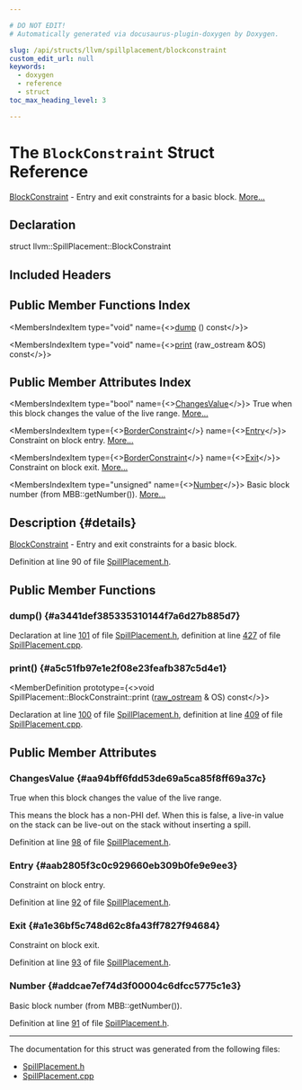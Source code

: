 ```yaml
---

# DO NOT EDIT!
# Automatically generated via docusaurus-plugin-doxygen by Doxygen.

slug: /api/structs/llvm/spillplacement/blockconstraint
custom_edit_url: null
keywords:
  - doxygen
  - reference
  - struct
toc_max_heading_level: 3

---
```





# The `BlockConstraint` Struct Reference

<DoxygenPage pluginConfig={pluginConfig}>

<a href="/docs/api/structs/llvm/spillplacement/blockconstraint">BlockConstraint</a> - Entry and exit constraints for a basic block. <a href="#details">More...</a>

## Declaration

<CodeBlock>struct llvm::SpillPlacement::BlockConstraint</CodeBlock>

## Included Headers

<IncludesList>
<IncludesListItem
  filePath="llvm/CodeGen/SpillPlacement.h"
  permalink="/docs/api/files/include/include/llvm/include/llvm/codegen/spillplacement-h"
  isLocal="true" />
</IncludesList>

## Public Member Functions Index

<MembersIndex>

<MembersIndexItem
  type="void"
  name={<><a href="#a3441def385335310144f7a6d27b885d7">dump</a> () const</>}>
</MembersIndexItem>

<MembersIndexItem
  type="void"
  name={<><a href="#a5c51fb97e1e2f08e23feafb387c5d4e1">print</a> (raw&#95;ostream &amp;OS) const</>}>
</MembersIndexItem>

</MembersIndex>

## Public Member Attributes Index

<MembersIndex>

<MembersIndexItem
  type="bool"
  name={<><a href="#aa94bff6fdd53de69a5ca85f8ff69a37c">ChangesValue</a></>}>
True when this block changes the value of the live range. <a href="#aa94bff6fdd53de69a5ca85f8ff69a37c">More...</a>
</MembersIndexItem>

<MembersIndexItem
  type={<><a href="/docs/api/classes/llvm/spillplacement/#ab09623fee8a653165a7cc624b8eaaa8c">BorderConstraint</a></>}
  name={<><a href="#aab2805f3c0c929660eb309b0fe9e9ee3">Entry</a></>}>
Constraint on block entry. <a href="#aab2805f3c0c929660eb309b0fe9e9ee3">More...</a>
</MembersIndexItem>

<MembersIndexItem
  type={<><a href="/docs/api/classes/llvm/spillplacement/#ab09623fee8a653165a7cc624b8eaaa8c">BorderConstraint</a></>}
  name={<><a href="#a1e36bf5c748d62c8fa43ff7827f94684">Exit</a></>}>
Constraint on block exit. <a href="#a1e36bf5c748d62c8fa43ff7827f94684">More...</a>
</MembersIndexItem>

<MembersIndexItem
  type="unsigned"
  name={<><a href="#addcae7ef74d3f00004c6dfcc5775c1e3">Number</a></>}>
Basic block number (from MBB::getNumber()). <a href="#addcae7ef74d3f00004c6dfcc5775c1e3">More...</a>
</MembersIndexItem>

</MembersIndex>

## Description {#details}

<a href="/docs/api/structs/llvm/spillplacement/blockconstraint">BlockConstraint</a> - Entry and exit constraints for a basic block.

Definition at line 90 of file <a href="/docs/api/files/include/include/llvm/include/llvm/codegen/spillplacement-h">SpillPlacement.h</a>.

<SectionDefinition>

## Public Member Functions

### dump() {#a3441def385335310144f7a6d27b885d7}

<MemberDefinition
  prototype="void SpillPlacement::BlockConstraint::dump () const">

Declaration at line <a href="/docs/api/files/include/include/llvm/include/llvm/codegen/spillplacement-h/#l00101">101</a> of file <a href="/docs/api/files/include/include/llvm/include/llvm/codegen/spillplacement-h">SpillPlacement.h</a>, definition at line <a href="/docs/api/files/lib/lib/codegen/spillplacement-cpp/#l00427">427</a> of file <a href="/docs/api/files/lib/lib/codegen/spillplacement-cpp">SpillPlacement.cpp</a>.
</MemberDefinition>

### print() {#a5c51fb97e1e2f08e23feafb387c5d4e1}

<MemberDefinition
  prototype={<>void SpillPlacement::BlockConstraint::print (<a href="/docs/api/classes/llvm/raw-ostream">raw&#95;ostream</a> &amp; OS) const</>}>

Declaration at line <a href="/docs/api/files/include/include/llvm/include/llvm/codegen/spillplacement-h/#l00100">100</a> of file <a href="/docs/api/files/include/include/llvm/include/llvm/codegen/spillplacement-h">SpillPlacement.h</a>, definition at line <a href="/docs/api/files/lib/lib/codegen/spillplacement-cpp/#l00409">409</a> of file <a href="/docs/api/files/lib/lib/codegen/spillplacement-cpp">SpillPlacement.cpp</a>.
</MemberDefinition>

</SectionDefinition>

<SectionDefinition>

## Public Member Attributes

### ChangesValue {#aa94bff6fdd53de69a5ca85f8ff69a37c}

<MemberDefinition
  prototype="bool llvm::SpillPlacement::BlockConstraint::ChangesValue">
True when this block changes the value of the live range.

This means the block has a non-PHI def. When this is false, a live-in value on the stack can be live-out on the stack without inserting a spill.

Definition at line <a href="/docs/api/files/include/include/llvm/include/llvm/codegen/spillplacement-h/#l00098">98</a> of file <a href="/docs/api/files/include/include/llvm/include/llvm/codegen/spillplacement-h">SpillPlacement.h</a>.
</MemberDefinition>

### Entry {#aab2805f3c0c929660eb309b0fe9e9ee3}

<MemberDefinition
  prototype="BorderConstraint llvm::SpillPlacement::BlockConstraint::Entry">
Constraint on block entry.

Definition at line <a href="/docs/api/files/include/include/llvm/include/llvm/codegen/spillplacement-h/#l00092">92</a> of file <a href="/docs/api/files/include/include/llvm/include/llvm/codegen/spillplacement-h">SpillPlacement.h</a>.
</MemberDefinition>

### Exit {#a1e36bf5c748d62c8fa43ff7827f94684}

<MemberDefinition
  prototype="BorderConstraint llvm::SpillPlacement::BlockConstraint::Exit">
Constraint on block exit.

Definition at line <a href="/docs/api/files/include/include/llvm/include/llvm/codegen/spillplacement-h/#l00093">93</a> of file <a href="/docs/api/files/include/include/llvm/include/llvm/codegen/spillplacement-h">SpillPlacement.h</a>.
</MemberDefinition>

### Number {#addcae7ef74d3f00004c6dfcc5775c1e3}

<MemberDefinition
  prototype="unsigned llvm::SpillPlacement::BlockConstraint::Number">
Basic block number (from MBB::getNumber()).

Definition at line <a href="/docs/api/files/include/include/llvm/include/llvm/codegen/spillplacement-h/#l00091">91</a> of file <a href="/docs/api/files/include/include/llvm/include/llvm/codegen/spillplacement-h">SpillPlacement.h</a>.
</MemberDefinition>

</SectionDefinition>

<hr/>

The documentation for this struct was generated from the following files:

<ul>
<li><a href="/docs/api/files/include/include/llvm/include/llvm/codegen/spillplacement-h">SpillPlacement.h</a></li>
<li><a href="/docs/api/files/lib/lib/codegen/spillplacement-cpp">SpillPlacement.cpp</a></li>
</ul>

</DoxygenPage>
